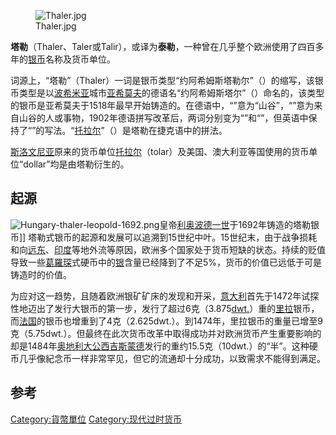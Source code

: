 {{About|被称为“'''塔勒'''”或“'''泰勒'''”的硬币及货币单位|“塔勒”的其他用法|塔勒 (消歧义)|“泰勒”的其他用法|泰勒}}
{{unreferenced|time=2014-12-17T03:24:09+00:00}}
[[File:Thaler.jpg|thumb]]

'''塔勒'''（Thaler、Taler或Talir），或译为'''泰勒'''，一种曾在几乎整个欧洲使用了四百多年的[[银币|银币]]名称及货币单位。

词源上，“塔勒”（Thaler）一词是银币类型“约阿希姆斯塔勒尔”（{{lang|de|Joachimsthaler}}）的缩写，该银币类型是以[[波希米亚|波希米亚]]城市[[亚希莫夫|亚希莫夫]]的德语名“约阿希姆斯塔尔”（{{lang|de|Joachimsthal}}）命名的，该类型的银币是亚希莫夫于1518年最早开始铸造的。在德语中，“{{lang|de|Thal}}”意为“山谷”，“{{lang|de|Thaler}}”意为来自山谷的人或事物，1902年德语拼写改革后，两词分别变为“{{lang|de|Tal}}”和“{{lang|de|Taler}}”，但英语中保持了“{{lang|en|Thaler}}”的写法。“[[托拉尔|托拉尔]]”（{{lang|de|Tolar}}）是塔勒在捷克语中的拼法。

[[斯洛文尼亚|斯洛文尼亚]]原来的货币单位[[托拉尔|托拉尔]]（tolar）及美国、澳大利亚等国使用的货币单位“dollar”均是由塔勒衍生的。

== 起源 ==
[[File:Hungary-thaler-leopold-1692.png|thumb]]皇帝[[利奥波德一世_(神圣罗马帝国)|利奥波德一世]]于1692年铸造的塔勒银币]]
塔勒式银币的起源和发展可以追溯到15世纪中叶。15世纪末，由于战争损耗和向[[远东|远东]]、[[印度|印度]]等地外流等原因，欧洲多个国家处于货币短缺的状态。持续的贬值导致一些[[葛羅琛|葛羅琛]]式硬币中的[[银|银]]含量已经降到了不足5%，货币的价值已远低于可是铸造时的价值。

为应对这一趋势，且随着欧洲银矿矿床的发现和开采，[[意大利|意大利]]首先于1472年试探性地迈出了发行大银币的第一步，发行了超过6克（3.875[[英钱|dwt.]]）重的[[里拉|里拉]]{{le|尼可罗·多隆|Nicolò Tron|多隆}}银币，而[[法国|法国]]的{{le|图尔格罗斯|gros tournois}}银币也增重到了4克（2.625dwt.）。到1474年，里拉银币的重量已增至9克（5.75dwt.）。但最终在此次货币改革中取得成功并对欧洲货币产生重要影响的却是1484年[[奥地利大公|奥地利大公]][[西吉斯蒙德_(奧地利)|西吉斯蒙德]]发行的重约15.5克（10dwt.）的“半{{le|金葛羅琛|Guldengroschen}}”。这种硬币几乎像紀念币一样非常罕见，但它的流通却十分成功，以致需求不能得到满足。

== 参考 ==
{{reflist}}

[[Category:貨幣單位|Category:貨幣單位]]
[[Category:现代过时货币|Category:现代过时货币]]